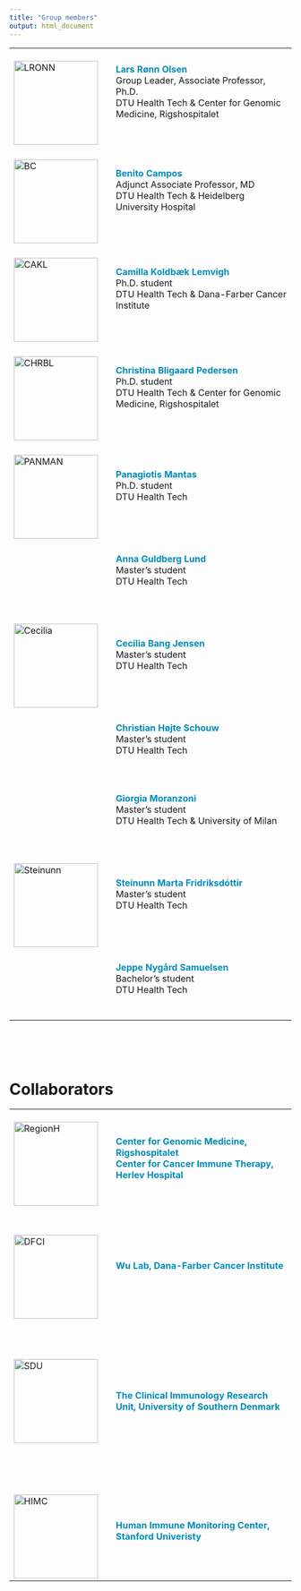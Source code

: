 ```yaml
---
title: "Group members"
output: html_document
---
```


<!-- Add icon library -->
<link rel="stylesheet" href="https://cdnjs.cloudflare.com/ajax/libs/font-awesome/4.7.0/css/font-awesome.min.css">


|            |   |                                    |
|------------|---|------------------------------------------------------------------------------------------------|
|<br>![LRONN](images/LRONN.png){width=150px}<br>   |   | <span style="color: #008CBA;">**Lars Rønn Olsen**</span><br>Group Leader, Associate Professor, Ph.D.<br>DTU Health Tech & Center for Genomic Medicine, Rigshospitalet   <br> <br>   <a href="mailto:lronn@dtu.dk" class="fa fa-envelope"></a>   <a href="https://www.linkedin.com/in/larsronnolsen/" class="fa fa-linkedin"></a>   <a href="https://github.com/biosurf/" class="fa fa-github"></a>    |
|<br>![BC](images/BC.jpeg){width=150px}<br>   |   | <span style="color: #008CBA;">**Benito Campos**</span><br>Adjunct Associate Professor, MD<br>DTU Health Tech & Heidelberg University Hospital   <br> <br>   <a href="mailto:b_campos@young-alliance.org" class="fa fa-envelope"></a>    |
|<br>![CAKL](images/CAKL.png){width=150px}<br>   |   | <span style="color: #008CBA;">**Camilla Koldbæk Lemvigh**</span>   <br>   Ph.D. student<br>DTU Health Tech & Dana-Farber Cancer Institute <br> <br><a href="mailto:cakl@dtu.dk" class="fa fa-envelope"></a>   <a href="https://www.linkedin.com/in/camilla-lemvigh/" class="fa fa-linkedin"></a>                       |
|<br>![CHRBL](images/CHRBL.png){width=150px}<br>   |   | <span style="color: #008CBA;">**Christina Bligaard Pedersen**</span>    <br>    Ph.D. student<br>DTU Health Tech & Center for Genomic Medicine, Rigshospitalet  <br><br>   <a href="mailto:chrbl@dtu.dk" class="fa fa-envelope"></a>   <a href="https://www.linkedin.com/in/bligaard/" class="fa fa-linkedin"></a>      <a href="https://github.com/cbligaard/" class="fa fa-github"></a>   |
|<br>![PANMAN](images/PANMAN.png){width=150px}<br>   |   | <span style="color: #008CBA;">**Panagiotis Mantas**</span>    <br>   Ph.D. student<br>DTU Health Tech <br><br><a href="mailto:panman@dtu.dk" class="fa fa-envelope"></a>|
|<br><br><br><br><br><br>|   | <span style="color: #008CBA;">**Anna Guldberg Lund**</span>    <br>  Master's student<br>DTU Health Tech <br><br> |
|<br>![Cecilia](images/Cecilia.jpg){width=150px}<br>  |   | <span style="color: #008CBA;">**Cecilia Bang Jensen**</span>    <br>  Master's student<br>DTU Health Tech <br><br> |
|<br><br><br><br><br><br>|   | <span style="color: #008CBA;">**Christian Højte Schouw**</span>    <br>  Master's student<br>DTU Health Tech <br><br> |
|<br><br><br><br><br><br>|   | <span style="color: #008CBA;">**Giorgia Moranzoni**</span>    <br>  Master's student<br>DTU Health Tech & University of Milan <br><br> |
|<br>![Steinunn](images/Steinunn.jpg){width=150px}<br>   |   | <span style="color: #008CBA;">**Steinunn Marta Fridriksdóttir**</span>    <br>  Master's student<br>DTU Health Tech <br><br> |
|<br><br><br><br><br><br>|   | <span style="color: #008CBA;">**Jeppe Nygård Samuelsen**</span>    <br>  Bachelor's student<br>DTU Health Tech <br><br> |


<br><br><br>


# Collaborators
|            |   |                                    |
|------------|---|------------------------------------------------------------------------------------------------|
|<br>![RegionH](images/RegionH.png){width=150px}<br>   |   | <span style="color: #008CBA;">**Center for Genomic Medicine, Rigshospitalet**<br>**Center for Cancer Immune Therapy, Herlev Hospital**</span>   |
|            |   |                                    |
|<br><br>![DFCI](images/DFCI.png){width=150px}<br>   |   | <span style="color: #008CBA;">**Wu Lab, Dana-Farber Cancer Institute**</span>      |
|            |   |                                    |
|<br><br><br>![SDU](images/SDU.jpg){width=150px}<br><br><br><br>   |   | <span style="color: #008CBA;">**The Clinical Immunology Research Unit, University of Southern Denmark**</span>  |
|            |   |                                    |
|<br>![HIMC](images/Stanford.png){width=150px}<br>   |   | <span style="color: #008CBA;">**Human Immune Monitoring Center, Stanford Univeristy**</span>  |

